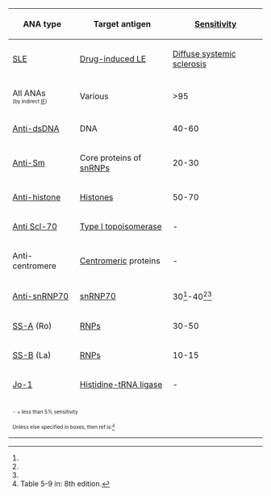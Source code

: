 {| class="wikitable"
|-
!rowspan=2| ANA type !!rowspan=2| Target antigen !!colspan=7| [[Sensitivity and specificity|Sensitivity]]
|-
! [[Systemic lupus erythematosus|SLE]] !! [[Drug-induced lupus erythematosus|Drug-induced LE]] !! [[Systemic_sclerosis#Types|Diffuse systemic sclerosis]] !! [[CREST syndrome|Limited systemic scleroderma]] !! [[Sjögren syndrome]] !! [[Inflammatory myopathy]] || [[Mixed connective tissue disease|MCTD]]
|-
! All ANAs <br> <font size=1> (by indirect [[Immunofluorescence|IF]])
| Various
| >95 || >95 || 70-90 || 70-90 || 50-80 || 40-60 || 95<ref name=agabegi2ndtable6-2/>
|-
! [[Anti-dsDNA]]
| DNA
| 40-60 || - || - || - || - || - || -<ref name=agabegi2ndtable6-2/>
|-
! [[Anti-Sm]]
| Core proteins of [[snRNP]]s
| 20-30|| - || - || - || - || - || -<ref name=agabegi2ndtable6-2/>
|-
! [[Anti-histone antibodies|Anti-histone]]
| [[Histone]]s
| 50-70 || 90<ref name=agabegi2ndtable6-2>Table 6-2 in: {{cite book |author=Elizabeth D Agabegi; Agabegi, Steven S. |title=Step-Up to Medicine (Step-Up Series) |publisher=Lippincott Williams & Wilkins |location=Hagerstwon, MD |year=2008 |pages= |isbn=0-7817-7153-6 |oclc= |doi= |accessdate=}}</ref> - 95 || - || - || - || - || -<ref name=agabegi2ndtable6-2/>
|-
! [[Anti Scl-70]]
| [[Type I topoisomerase]]
| - || - || 28-70 || 10-18 || - || - || -<ref name=agabegi2ndtable6-2/>
|-
! Anti-centromere
| [[Centromere|Centromeric]] proteins
| - || - || 22-26 || 90 || - || - || -<ref name=agabegi2ndtable6-2/>
|-
! [[Anti-snRNP70]]
| [[snRNP70]] || 30<ref name=Kumar5-9/>-40<ref name=Kumar5-9/><ref name=agabegi2ndtable6-2/> || -<ref name=agabegi2ndtable6-2/> || 15<ref name=agabegi2ndtable6-2/> || 10<ref name=agabegi2ndtable6-2/> || -<ref name=agabegi2ndtable6-2/> || 15<ref name=agabegi2ndtable6-2/> || 90<ref name=agabegi2ndtable6-2/>
|-
! [[SS-A]] (Ro)
| [[Ribonucleoprotein|RNP]]s
| 30-50 || - || - || - || 70-95 || 10 || -<ref name=agabegi2ndtable6-2/>
|-
! [[SS-B]] (La)
| [[Ribonucleoprotein|RNP]]s
| 10-15 || - || - || - || 60-90 || - || -<ref name=agabegi2ndtable6-2/>
|-
! [[Jo-1]]
| [[Histidine-tRNA ligase]]
| - || - || - || - || - || 25 || -<ref name=agabegi2ndtable6-2/>
|-
|colspan=9| <font size=1>  - = less than 5% sensitivity

Unless else specified in boxes, then ref is:<ref name=Kumar5-9> Table 5-9 in: {{cite book |author=Mitchell, Richard Sheppard; Kumar, Vinay; Abbas, Abul K.; Fausto, Nelson |title=Robbins Basic Pathology|publisher=Saunders |location=Philadelphia |year= 2007|pages= |isbn=1-4160-2973-7 |oclc= |doi=}} 8th edition. </ref>
|}
